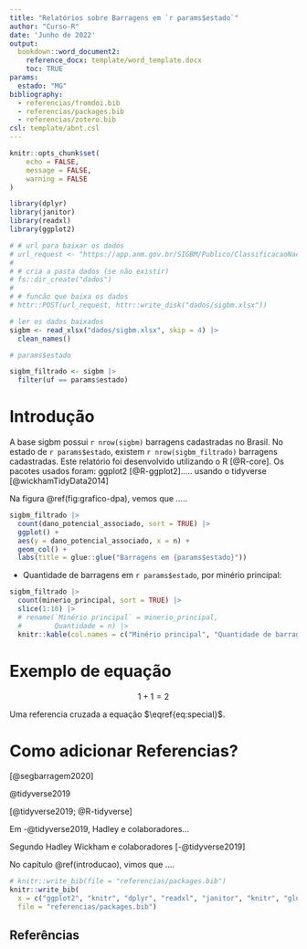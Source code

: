 ```yaml
---
title: "Relatórios sobre Barragens em `r params$estado`"
author: "Curso-R"
date: 'Junho de 2022'
output: 
  bookdown::word_document2:
    reference_docx: template/word_template.docx
    toc: TRUE
params:
  estado: "MG"
bibliography: 
  - referencias/fromdoi.bib
  - referencias/packages.bib
  - referencias/zotero.bib
csl: template/abnt.csl
---
```


```r
knitr::opts_chunk$set(
	echo = FALSE,
	message = FALSE,
	warning = FALSE
)
```

```r
library(dplyr)
library(janitor)
library(readxl)
library(ggplot2)
```

```r
# # url para baixar os dados
# url_request <- "https://app.anm.gov.br/SIGBM/Publico/ClassificacaoNacionalDaBarragem/ExportarExcel"
# 
# # cria a pasta dados (se não existir)
# fs::dir_create("dados")
# 
# # funcão que baixa os dados
# httr::POST(url_request, httr::write_disk("dados/sigbm.xlsx"))
```

```r
# ler os dados baixados
sigbm <- read_xlsx("dados/sigbm.xlsx", skip = 4) |>
  clean_names()
```

```r
# params$estado

sigbm_filtrado <- sigbm |> 
  filter(uf == params$estado)
```

# Introdução {#introducao}

A base sigbm possui `r nrow(sigbm)` barragens cadastradas no Brasil.
No estado de `r params$estado`, existem `r nrow(sigbm_filtrado)` barragens cadastradas.
Este relatório foi desenvolvido utilizando o R [@R-core]. Os pacotes usados foram: ggplot2 [@R-ggplot2]..... usando o tidyverse [@wickhamTidyData2014]


Na figura \@ref(fig:grafico-dpa), vemos que .....

```r
sigbm_filtrado |> 
  count(dano_potencial_associado, sort = TRUE) |> 
  ggplot() +
  aes(y = dano_potencial_associado, x = n) +
  geom_col() +
  labs(title = glue::glue("Barragens em {params$estado}"))
```

-   Quantidade de barragens em `r params$estado`, por minério principal:

```r
sigbm_filtrado |> 
  count(minerio_principal, sort = TRUE) |> 
  slice(1:10) |> 
  # rename(`Minério principal` = minerio_principal,
  #        Quantidade = n) |> 
  knitr::kable(col.names = c("Minério principal", "Quantidade de barragens"))
```

# Exemplo de equação

\usepackage{amsmath}

$$
1+1=2 \tag{5.23} \label{eq:special}
$$

Uma referencia cruzada a equação $\eqref{eq:special}$.

# Como adicionar Referencias?

[@segbarragem2020]




@tidyverse2019	


[@tidyverse2019; @R-tidyverse]


Em -@tidyverse2019, Hadley e colaboradores...	 
<!-- # ESSE ESTÁ ESQUISITO, PQ? -->



Segundo Hadley Wickham e colaboradores [-@tidyverse2019]

No capítulo \@ref(introducao), vimos que ....



```r
# knitr::write_bib(file = "referencias/packages.bib")
knitr::write_bib(
  x = c("ggplot2", "knitr", "dplyr", "readxl", "janitor", "knitr", "glue", "tidyverse"),
  file = "referencias/packages.bib")
```

## Referências
